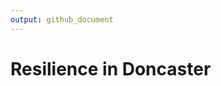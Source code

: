 ```yaml
---
output: github_document
---
```


<!-- README.md is generated from README.Rmd. Please edit that file -->

# Resilience in Doncaster
